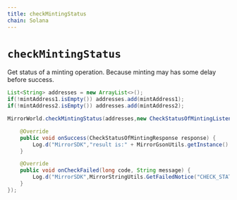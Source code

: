 ```yaml
---
title: checkMintingStatus
chain: Solana
---
```


# `checkMintingStatus`
Get status of a minting operation. Because minting may has some delay before success.

```java
List<String> addresses = new ArrayList<>();
if(!mintAddress1.isEmpty()) addresses.add(mintAddress1);
if(!mintAddress2.isEmpty()) addresses.add(mintAddress2);

MirrorWorld.checkMintingStatus(addresses,new CheckStatusOfMintingListener() {

    @Override
    public void onSuccess(CheckStatusOfMintingResponse response) {
        Log.d("MirrorSDK","result is:" + MirrorGsonUtils.getInstance().toJson(response));
    }

    @Override
    public void onCheckFailed(long code, String message) {
        Log.d("MirrorSDK",MirrorStringUtils.GetFailedNotice("CHECK_STATUS_OFMINTING",code,message));
    }
});
```
